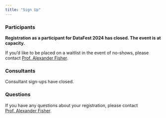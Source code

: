 ```yaml
---
title: "Sign Up"
---
```


<!-- https://forms.gle/uqqJvR4VhM1YuKCR8 -->

### Participants

<!-- Registration to participate in DataFest 2024 @ Duke is not yet open. Please check back soon! -->

:::callout-important
**Registration as a participant for DataFest 2024 has closed. The event is at capacity.**
:::

If you'd like to be placed on a waitlist in the event of no-shows, please contact [Prof. Alexander Fisher](mailto:aaf29@duke.edu).

<!-- Click on the option that applies to you. Regardless of the option you choose, you will automatically be placed on the ASA DataFest<sup>TM</sup> mailing list to receive updates and announcements. -->

<!-- :::callout-note -->
<!-- **The registration deadline is 5PM February 23, 2024. Seats are limited, so sign up before it's too late!** -->
<!-- ::: -->

<!-- **Option 1: Team sign-up (2-5 students)** -->

<!-- Click [here](https://forms.gle/vvnr33WDAx848p4K8) to sign up as a team of 2 to 5 students. -->

<!-- **Option 2: Looking for teammates** -->

<!-- If you do not have a team in mind but you're looking for teammates, click [here](https://forms.gle/fKJhRC1rUgmsfvQp6) to leave us your information so that you can be matched with others. -->

### Consultants

Consultant sign-ups have closed.

<!-- If you are interested in serving as a consultant during the event, please let us know your availability [here](https://forms.gle/iMf1c3Nggna9mTJcA). -->

### Questions

If you have any questions about your registration, please contact [Prof. Alexander Fisher](mailto:aaf29@duke.edu).
